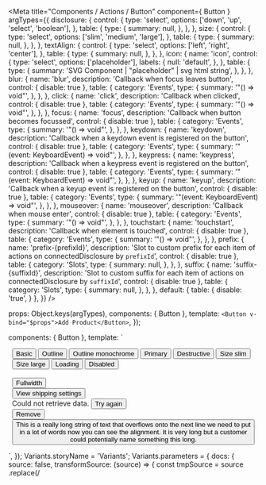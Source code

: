 

<Meta
  title="Components / Actions / Button"
  component={ Button }
  argTypes={{
    disclosure: {
      control: {
        type: 'select',
        options: ['down', 'up', 'select', 'boolean'],
      },
      table: {
        type: {
          summary: null,
        },
      },
    },
    size: {
      control: {
        type: 'select',
        options: ['slim', 'medium', 'large'],
      },
      table: {
        type: {
          summary: null,
        },
      },
    },
    textAlign: {
      control: {
        type: 'select',
        options: ['left', 'right', 'center'],
      },
      table: {
        type: {
          summary: null,
        },
      },
    },
    icon: {
      name: 'icon',
      control: {
        type: 'select',
        options: ['placeholder'],
        labels: {
          null: 'default',
        },
      },
      table: {
        type: {
          summary: 'SVG Component | "placeholder" | svg html string',
        },
      },
    },
    blur: {
      name: 'blur',
      description: 'Callback when focus leaves button',
      control: { disable: true },
      table: {
        category: 'Events',
        type: {
          summary: '"() => void"',
        },
      },
    },
    click: {
      name: 'click',
      description: 'Callback when clicked',
      control: { disable: true },
      table: {
        category: 'Events',
        type: {
          summary: '"() => void"',
        },
      },
    },
    focus: {
      name: 'focus',
      description: 'Callback when button becomes focussed',
      control: { disable: true },
      table: {
        category: 'Events',
        type: {
          summary: '"() => void"',
        },
      },
    },
    keydown: {
      name: 'keydown',
      description: 'Callback when a keydown event is registered on the button',
      control: { disable: true },
      table: {
        category: 'Events',
        type: {
          summary: '"(event: KeyboardEvent) => void"',
        },
      },
    },
    keypress: {
      name: 'keypress',
      description: 'Callback when a keypress event is registered on the button',
      control: { disable: true },
      table: {
        category: 'Events',
        type: {
          summary: '"(event: KeyboardEvent) => void"',
        },
      },
    },
    keyup: {
      name: 'keyup',
      description: 'Callback when a keyup event is registered on the button',
      control: { disable: true },
      table: {
        category: 'Events',
        type: {
          summary: '"(event: KeyboardEvent) => void"',
        },
      },
    },
    mouseover: {
      name: 'mouseover',
      description: 'Callback when mouse enter',
      control: { disable: true },
      table: {
        category: 'Events',
        type: {
          summary: '"() => void"',
        },
      },
    },
    touchstart: {
      name: 'touchstart',
      description: 'Callback when element is touched',
      control: { disable: true },
      table: {
        category: 'Events',
        type: {
          summary: '"() => void"',
        },
      },
    },
    prefix: {
      name: 'prefix-{prefixId}',
      description: 'Slot to custom prefix for each item of actions on connectedDisclosure by `prefixId`',
      control: { disable: true },
      table: {
        category: 'Slots',
        type: {
          summary: null,
        },
      },
    },
    suffix: {
      name: 'suffix-{suffixId}',
      description: 'Slot to custom suffix for each item of actions on connectedDisclosure by `suffixId`',
      control: { disable: true },
      table: {
        category: 'Slots',
        type: {
          summary: null,
        },
      },
    },
    default: {
      table: {
        disable: 'true',
      }
    },
  }}
/>

  props: Object.keys(argTypes),
  components: { Button },
  template: `<Button v-bind="$props">Add Product</Button>`,
});

  components: { Button },
  template: ` <div style="margin: 0 auto; width: 97%">
  <Button>Basic</Button>
  <Button :outline="true">Outline</Button>
  <span data-style="{color: '#bf0711'}" style="color: #bf0711;">
    <Button :monochrome="true" :outline="true">Outline monochrome</Button>
  </span>
  <Button :primary="true">Primary</Button>
  <Button :destructive="true">Destructive</Button>
  <Button size="slim">Size slim</Button>
  <Button size="large">Size large</Button>
  <Button :loading="true">Loading</Button>
  <Button :disabled="true">Disabled</Button>
  <br/>
  <br/>
  <Button :fullWidth="true">Fullwidth</Button>
  <br/>
  <Button :plain="true">View shipping settings</Button>
  <br/>
  <span>
    Could not retrieve data. <Button :plain="true" :monochrome="true"> Try again </Button>
  </span>
  <br/>
  <Button :plain="true" :destructive="true">Remove</Button>
  <Button :plain="true" textAlign="left">
    This is a really long string of text that overflows onto the next line we need
    to put in a lot of words now you can see the alignment. It is very long but a
    customer could potentially name something this long.
  </Button>
  </div>`,
});
Variants.storyName = 'Variants';
Variants.parameters = {
  docs: {
    source: false,
    transformSource: (source) => {
      const tmpSource = source
        .replace(/<template>\s*/, '')
        .replace(/\s*<\/template>/, '')
        .replace(/<div.*>\s*/, '')
        .replace(/\s*<\/div>/, '')
        .replace(/<br\s*\/>\s*/g, '')
        .replace(/data-style/, ':style')
        .replace(/>\s*</gi, '>\n<') // line breaks
      return tmpSource;
    },
  },
}

  components: { Button },
  data() {
    return {
      expanded: false,
    };
  },
  computed: {
    disclosure() {
      return this.expanded ? 'up' : 'down';
    },
    disclosureText() {
      return this.expanded ? 'Show less' : 'Show more';
    },
  },
  template: `<div>
    <Button
      :plain="true"
      :disclosure="disclosure"
      v-on:click="expanded = !expanded"
      on-click="expanded = !expanded"
    >
      {{disclosureText}}
    </Button>
    <br/>
    <br/>
    <div :style="{width: '200px'}" data-style="{width: '200px'}">
      <Button
        :fullWidth="true"
        textAlign="left"
        :disclosure="disclosure"
        v-on:click="expanded = !expanded"
        on-click="expanded = !expanded"
      >
        {{disclosureText}}
      </Button>
    </div>
    <br/>
    <Button disclosure="select">Disclosure select</Button>
  </div>`,
});
Disclosure.storyName = 'Disclosure';
Disclosure.parameters = {
  docs: {
    source: false,
    transformSource: (source) => {
      const tmpSource = source
        .replace(/<template>/, '')
        .replace(/<\/template>/, '')
        .replace(/disclosure="down"/g, ':disclosure="disclosure"')
        .replace(/Show more/g, '{{disclosureText}}')
        .replace(/on-click/g, 'v-on:click')
        .replace(/data-style/g, ':style')
        .replace(/<br\s*\/>\s*/g, '')
      const fullSource = dedent`
        data() {
          return {
            expanded: false,
          };
        },\n
        computed: {
          disclosure() {
            return this.expanded ? 'up' : 'down';
          },
          buttonText() {
            return this.expanded ? 'Show less' : 'Show more';
          },
        },
        ${tmpSource}
      `;
      return fullSource;
    },
  },
}

  components: { Button },
  data() {
    return {
      connectedDisclosure: {
        accessibilityLabel: 'Other save actions',
        actions: [
          { content: 'Save as draft' },
        ],
      }
    };
  },
  template: ` <div >
    <Button :connectedDisclosure="connectedDisclosure" :primary="true"> Save </Button>
  </div>`,
});
SplitButton.storyName = 'Split Button';
SplitButton.parameters = {
  docs: {
    source: false,
    transformSource: (source) => {
      const tmpSource = source
        .replace(/<template>/, '')
        .replace(/<\/template>/, '')
        .replace( /(?<=:connectedDisclosure=).+/, '"connectedDisclosure"');
      const fullSource = dedent`
        data() {
          return {
            connectedDisclosure: {
              accessibilityLabel: 'Other save actions',
              actions: [
                { content: 'Save as draft' },
              ],
            },
          };
        },
        ${tmpSource}
      `;
      return fullSource;
    },
  },
}

  components: { ButtonGroup, ButtonGroupItem, Button },
  data() {
    return {
      isFirstButtonActive: true,
    }
  },
  methods: {
    handleFirstButtonActive() {
      if (this.isFirstButtonActive) return;
      this.isFirstButtonActive = true;
    },
    handleSecondButtonActive() {
      if (!this.isFirstButtonActive) return;
      this.isFirstButtonActive = false;
    }
  },
  template: `<ButtonGroup :segmented="true">
    <ButtonGroupItem>
      <Button
        on-click="handleFirstButtonActive"
        :pressed="isFirstButtonActive"
        @click="handleFirstButtonActive"
      >
        First button
      </Button>
    </ButtonGroupItem>
    <ButtonGroupItem>
      <Button
        on-click="handleSecondButtonActive"
        @click="handleSecondButtonActive"
        :pressed="!isFirstButtonActive"
      >
        Second button
      </Button>
    </ButtonGroupItem>
  </ButtonGroup>`,
});
PressedButton.storyName = 'Pressed Button';
PressedButton.parameters = {
  docs: {
    source: false,
    transformSource: (source) => {
      const tmpSource = source
        .replace(/<template>\s*/, '')
        .replace(/\s*<\/template>/, '')
        .replace(/on-/g, 'v-on:')
        .replace(/:pressed="false"/, ':pressed="!isFirstButtonActive"')
        .replace(/pressed/, ':pressed="isFirstButtonActive"');
      const fullSource = dedent`
        data() {
          return {
            isFirstButtonActive: true,
          }
        },
        methods: {
          handleFirstButtonActive() {
            if (this.isFirstButtonActive) return;
            this.isFirstButtonActive = true;
          },
          handleSecondButtonActive() {
            if (!this.isFirstButtonActive) return;
            this.isFirstButtonActive = false;
          }
        },
        ${tmpSource}
      `;
      return fullSource;
    },
  },
}


# Button

Buttons are used primarily for actions, such as “Add”, “Close”, “Cancel”, or “Save”. Plain buttons, which look similar to links, are used for less important or less commonly used actions, such as “view shipping settings”.

For navigational actions that appear within or directly following a sentence, use the [link component.](/docs/components-navigation-link--link)

For connectedDisclosure actions, use the [ActionList component.](/docs/components-actions-actionlist--actionlist)

<font color="#FF7900">Use component with camel case for prevent conflict with <b>button</b> element in html.</font>
<br/><br/>

### Button Variants

<Canvas style={{ backgroundColor: '#f6f6f7' }}>
  <Story story={Variants} height="280px" />
</Canvas>

### Pressed Button

<Canvas style={{ backgroundColor: '#f6f6f7' }}>
  <Story story={PressedButton} height="60px" />
</Canvas>

### Disclosure Button

<Canvas style={{ backgroundColor: '#f6f6f7' }}>
  <Story story={Disclosure} height="140px" />
</Canvas>

### Split Button

<Canvas style={{ backgroundColor: '#f6f6f7' }}>
  <Story
    story={SplitButton}
    height="120px"
    inline={false}
  />
</Canvas>

### Example
<Canvas style={{ backgroundColor: '#f6f6f7' }}>
  <Story name="Button" height="40px">
    {Template.bind({})}
  </Story>
</Canvas>

<ArgsTable story="Button" />
